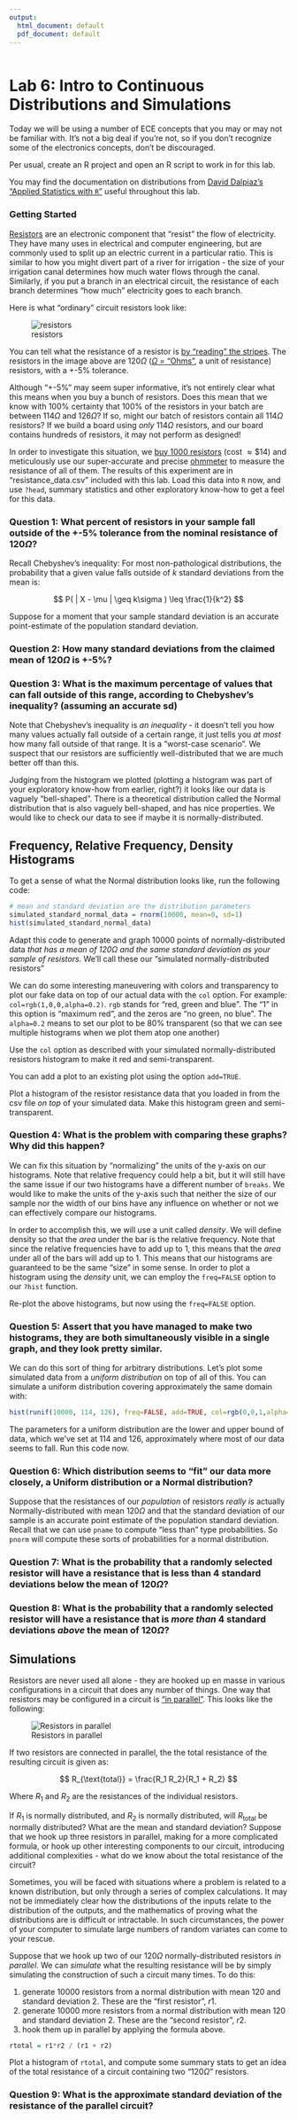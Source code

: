 ```yaml
---
output:
  html_document: default
  pdf_document: default
---
```


```r
```

# Lab 6: Intro to Continuous Distributions and Simulations

Today we will be using a number of ECE concepts that you may or may not be familiar with.  It's not a big deal if you're not, so if you don't recognize some of the electronics concepts, don't be discouraged.

Per usual, create an R project and open an R script to work in for this lab.

You may find the documentation on distributions from [David Dalpiaz's "Applied Statistics with `R`"](https://daviddalpiaz.github.io/appliedstats/probability-and-statistics-in-r.html#distributions) useful throughout this lab.

### Getting Started

[Resistors](https://en.wikipedia.org/wiki/Resistor) are an electronic component that "resist" the flow of electricity.  They have many uses in electrical and computer engineering, but are commonly used to split up an electric current in a particular ratio.  This is similar to how you might divert part of a river for irrigation - the size of your irrigation canal determines how much water flows through the canal.  Similarly, if you put a branch in an electrical circuit, the resistance of each branch determines "how much" electricity goes to each branch.

Here is what "ordinary" circuit resistors look like:

![resistors](resistors.jpg)

You can tell what the resistance of a resistor is [by "reading" the stripes](https://www.youtube.com/watch?v=GLD7AgAYqwA).  The resistors in the image above are $120\Omega$ ([$\Omega$ = "Ohms"](https://en.wikipedia.org/wiki/Ohm), a unit of resistance) resistors, with a +-5% tolerance.

Although "+-5%" may seem super informative, it's not entirely clear what this means when you buy a bunch of resistors.  Does this mean that we know with 100% certainty that 100% of the resistors in your batch are between $114\Omega$ and $126\Omega$?  If so, might our batch of resistors contain all $114\Omega$ resistors?  If we build a board using *only* $114\Omega$ resistors, and our board contains hundreds of resistors, it may not perform as designed!

In order to investigate this situation, we [buy 1000 resistors](https://www.amazon.com/Projects-100EP514120R-120-Resistors-Pack/dp/B077FS2G6H/ref=sr_1_4?keywords=120%2Bohm%2Bresistor&qid=1645643330&sr=8-4&th=1) (cost $\approx \$14$) and meticulously use our super-accurate and precise [ohmmeter](https://en.wikipedia.org/wiki/Ohmmeter) to measure the resistance of all of them.  The results of this experiment are in "resistance_data.csv" included with this lab.  Load this data into `R` now, and use `?head`, summary statistics and other exploratory know-how to get a feel for this data.

### Question 1: What percent of resistors in your sample fall outside of the +-5% tolerance from the nominal resistance of $120\Omega$?

Recall Chebyshev's inequality:  For most non-pathological distributions, the probability that a given value falls outside of $k$ standard deviations from the mean is:

$$ P( | X - \mu | \geq k\sigma ) \leq \frac{1}{k^2} $$

Suppose for a moment that your sample standard deviation is an accurate point-estimate of the population standard deviation.

### Question 2: How many standard deviations from the claimed mean of $120\Omega$ is +-5%?

### Question 3: What is the maximum percentage of values that can fall outside of this range, according to Chebyshev's inequality? (assuming an accurate sd)

Note that Chebyshev's inequality is *an inequality* - it doesn't tell you how many values actually fall outside of a certain range, it just tells you *at most* how many fall outside of that range.  It is a "worst-case scenario".  We suspect that our resistors are sufficiently well-distributed that we are much better off than this.

Judging from the histogram we plotted (plotting a histogram was part of your exploratory know-how from earlier, right?) it looks like our data is vaguely "bell-shaped".  There is a theoretical distribution called the Normal distribution that is also vaguely bell-shaped, and has nice properties.  We would like to check our data to see if maybe it is normally-distributed.

## Frequency, Relative Frequency, Density Histograms

To get a sense of what the Normal distribution looks like, run the following code:

```r
# mean and standard deviation are the distribution parameters
simulated_standard_normal_data = rnorm(10000, mean=0, sd=1) 
hist(simulated_standard_normal_data)
```

Adapt this code to generate and graph 10000 points of normally-distributed data *that has a mean of $120\Omega$ and the same standard deviation as your sample of resistors*.  We'll call these our "simulated normally-distributed resistors"

We can do some interesting maneuvering with colors and transparency to plot our fake data on top of our actual data with the `col` option.  For example: `col=rgb(1,0,0,alpha=0.2)`.  `rgb` stands for "red, green and blue".  The "1" in this option is "maximum red", and the zeros are "no green, no blue".  The `alpha=0.2` means to set our plot to be 80% transparent (so that we can see multiple histograms when we plot them atop one another)

Use the `col` option as described with your simulated normally-distributed resistors histogram to make it red and semi-transparent.

You can add a plot to an existing plot using the option `add=TRUE`.

Plot a histogram of the resistor resistance data that you loaded in from the csv file *on top* of your simulated data.  Make this histogram green and semi-transparent.

### Question 4: What is the problem with comparing these graphs?  Why did this happen?

We can fix this situation by "normalizing" the units of the y-axis on our histograms.  Note that relative frequency could help a bit, but it will still have the same issue if our two histograms have a different number of `breaks`.  We would like to make the units of the y-axis such that neither the size of our sample nor the width of our bins have any influence on whether or not we can effectively compare our histograms.

In order to accomplish this, we will use a unit called *density*.  We will define density so that the *area* under the bar is the relative frequency.  Note that since the relative frequencies have to add up to 1, this means that the *area* under all of the bars will add up to 1.  This means that our histograms are guaranteed to be the same "size" in some sense.  In order to plot a histogram using the *density* unit, we can employ the `freq=FALSE` option to our `?hist` function.  

Re-plot the above histograms, but now using the `freq=FALSE` option.

### Question 5: Assert that you have managed to make two histograms, they are both simultaneously visible in a single graph, and they look pretty similar.

We can do this sort of thing for arbitrary distributions.  Let's plot some simulated data from a *uniform distribution* on top of all of this.  You can simulate a uniform distribution covering approximately the same domain with:

```r
hist(runif(10000, 114, 126), freq=FALSE, add=TRUE, col=rgb(0,0,1,alpha=0.2))
```

The parameters for a uniform distribution are the lower and upper bound of data, which we've set at 114 and 126, approximately where most of our data seems to fall.  Run this code now.

### Question 6: Which distribution seems to "fit" our data more closely, a Uniform distribution or a Normal distribution?

Suppose that the resistances of our *population* of resistors *really is* actually Normally-distributed with mean $120\Omega$ and that the standard deviation of our sample is an accurate point estimate of the population standard deviation.  Recall that we can use `pname` to compute "less than" type probabilities.  So `pnorm` will compute these sorts of probabilities for a normal distribution. 

### Question 7: What is the probability that a randomly selected resistor will have a resistance that is less than 4 standard deviations below the mean of $120\Omega$?

### Question 8: What is the probability that a randomly selected resistor will have a resistance that is *more than* 4 standard deviations *above* the mean of $120\Omega$?

## Simulations

Resistors are never used all alone - they are hooked up en masse in various configurations in a circuit that does any number of things.  One way that resistors may be configured in a circuit is ["in parallel"](https://en.wikipedia.org/wiki/Resistor#Series_and_parallel_resistors).  This looks like the following:

![Resistors in parallel](parallel_resistors.png)

If two resistors are connected in parallel, the the total resistance of the resulting circuit is given as:

$$ R_{\text{total}} = \frac{R_1 R_2}{R_1 + R_2} $$

Where $R_1$ and $R_2$ are the resistances of the individual resistors.

If $R_1$ is normally distributed, and $R_2$ is normally distributed, will $R_{\text{total}}$ be normally distributed?  What are the mean and standard deviation?  Suppose that we hook up three resistors in parallel, making for a more complicated formula, or hook up other interesting components to our circuit, introducing additional complexities - what do we know about the total resistance of the circuit?

Sometimes, you will be faced with situations where a problem is related to a known distribution, but only through a series of complex calculations.  It may not be immediately clear how the distributions of the inputs relate to the distribution of the outputs, and the mathematics of proving what the distributions are is difficult or intractable.  In such circumstances, the power of your computer to simulate large numbers of random variates can come to your rescue.

Suppose that we hook up two of our $120\Omega$ normally-distributed resistors *in parallel*.  We can *simulate* what the resulting resistance will be by simply simulating the construction of such a circuit many times.  To do this:

1. generate 10000 resistors from a normal distribution with mean $120$ and standard deviation $2$.  These are the "first resistor", $r1$.
2. generate 10000 more resistors from a normal distribution with mean $120$ and standard deviation $2$.  These are the "second resistor", $r2$.  
3. hook them up in parallel by applying the formula above.

```r
rtotal = r1*r2 / (r1 + r2)
```

Plot a histogram of `rtotal`, and compute some summary stats to get an idea of the total resistance of a circuit containing two "$120\Omega$" resistors.

### Question 9: What is the approximate standard deviation of the resistance of the parallel circuit?
